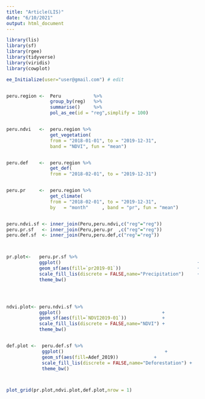 ```yaml
---
title: "Article(LIS)"
date: "6/10/2021"
output: html_document
---
```



```r

library(lis)
library(sf)
library(rgee)
library(tidyverse)
library(viridis)
library(cowplot)

ee_Initialize(user="user@gmail.com") # edit


peru.region <-  Peru            %>% 
                group_by(reg)   %>% 
                summarise()     %>%
                pol_as_ee(id = "reg",simplify = 100)


peru.ndvi   <-  peru.region %>% 
                get_vegetation(
                from = "2018-01-01", to = "2019-12-31", 
                band = "NDVI", fun = "mean")


peru.def    <-  peru.region %>% 
                get_def(
                from = "2018-02-01", to = "2019-12-31")


peru.pr     <-  peru.region %>% 
                get_climate(
                from = "2018-02-01", to = "2019-12-31",
                by   = "month"     , band = "pr", fun = "mean")


peru.ndvi.sf <- inner_join(Peru,peru.ndvi,c("reg"="reg"))
peru.pr.sf   <- inner_join(Peru,peru.pr  ,c("reg"="reg"))
peru.def.sf  <- inner_join(Peru,peru.def,c("reg"="reg"))




```



```r



pr.plot<-   peru.pr.sf %>% 
            ggplot()                                                  +
            geom_sf(aes(fill=`pr2019-01`))                            +
            scale_fill_lis(discrete = FALSE,name="Precipitation")     +
            theme_bw()




ndvi.plot<- peru.ndvi.sf %>% 
            ggplot()                                     +
            geom_sf(aes(fill=`NDVI2019-01`))             +
            scale_fill_lis(discrete = FALSE,name="NDVI") +
            theme_bw()


def.plot <-  peru.def.sf %>% 
             ggplot()                                     +
             geom_sf(aes(fill=Adef_2019))             +
             scale_fill_lis(discrete = FALSE,name="Deforestation") +
             theme_bw()



plot_grid(pr.plot,ndvi.plot,def.plot,nrow = 1)
```

